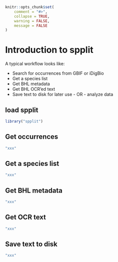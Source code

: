 <!--
%\VignetteEngine{knitr::knitr}
%\VignetteIndexEntry{Introduction to spplit}
%\VignetteEncoding{UTF-8}
-->

```r
knitr::opts_chunk$set(
	comment = "#>",
	collapse = TRUE,
	warning = FALSE,
	message = FALSE
)
```

Introduction to spplit
======================

A typical workflow looks like: 

* Search for occurrences from GBIF or iDigBio
* Get a species list
* Get BHL metadata
* Get BHL OCR'ed text
* Save text to disk for later use - OR - analyze data

## load spplit

```r
library("spplit")
```

## Get occurrences

```r
"xxx"
```

## Get a species list

```r
"xxx"
```

## Get BHL metadata

```r
"xxx"
```

## Get OCR text

```r
"xxx"
```

## Save text to disk

```r
"xxx"
```
